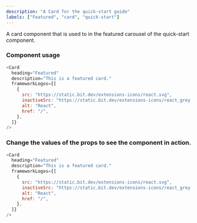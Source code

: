 ```yaml
---
description: "A Card for the quick-start guide"
labels: ["Featured", "card", "quick-start"]
---
```



A card component that is used to in the featured carousel of the quick-start component.

### Component usage

```js
<Card
  heading="Featured"
  description="This is a featured card."
  frameworkLogos={[
    {
      src: "https://static.bit.dev/extensions-icons/react.svg",
      inactiveSrc: "https://static.bit.dev/extensions-icons/react_grey.svg",
      alt: "React",
      href: "/",
    },
  ]}
/>
```

### Change the values of the props to see the component in action.

```js live
<Card
  heading="Featured"
  description="This is a featured card."
  frameworkLogos={[
    {
      src: "https://static.bit.dev/extensions-icons/react.svg",
      inactiveSrc: "https://static.bit.dev/extensions-icons/react_grey.svg",
      alt: "React",
      href: "/",
    },
  ]}
/>
```
